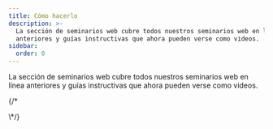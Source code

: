 ```yaml
---
title: Cómo hacerlo
description: >-
  La sección de seminarios web cubre todos nuestros seminarios web en línea
  anteriores y guías instructivas que ahora pueden verse como videos.
sidebar:
  order: 0
---
```


La sección de seminarios web cubre todos nuestros seminarios web en línea anteriores y guías instructivas que ahora pueden verse como videos.

<CloudinaryImage width="700" height="525" resize="scale" quality="best" alt="Muy pronto" src="academy/webinars" errorImage="noimage_opaque_nyrtl0.png" />


{/\*<LinkCard title="Descubre grandes ofertas" description="The guide gives you some tips on how to search for things to sell on Wink." href="/guides/discover-great-deals/" />


<LinkCard title="El botón RESERVAR AHORA" description="This guide steps hotels through how to do the simplest integration with Wink with a 'Book Now' button." href="/guides/the-book-now-button/" />


<LinkCard title="Perspectivas para tontos" description="This guides shows you how to use analytics effectively from the perspective of a supplier and an affiliate." href="/guides/insight-for-dummies/" />


<LinkCard title="Integración con TripPay" description="The guide gives you step-by-step instructions on how to do a full integration with TripPay as a travel company wishing to outsource the payment process." href="/guides/integrating-with-trip-pay/" />
\*/}

